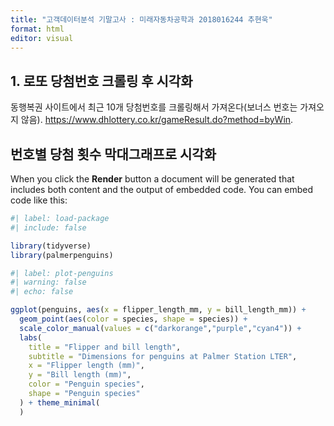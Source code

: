 ```yaml
---
title: "고객데이터분석 기말고사 : 미래자동차공학과 2018016244 추현욱"
format: html
editor: visual
---
```


## 1. 로또 당첨번호 크롤링 후 시각화

동행복권 사이트에서 최근 10개 당첨번호를 크롤링해서 가져온다(보너스 번호는 가져오지 않음). <https://www.dhlottery.co.kr/gameResult.do?method=byWin>.

## 번호별 당첨 횟수 막대그래프로 시각화

When you click the **Render** button a document will be generated that includes both content and the output of embedded code. You can embed code like this:

```r
#| label: load-package
#| include: false

library(tidyverse)
library(palmerpenguins)
```

```r
#| label: plot-penguins
#| warning: false
#| echo: false

ggplot(penguins, aes(x = flipper_length_mm, y = bill_length_mm)) +
  geom_point(aes(color = species, shape = species)) +
  scale_color_manual(values = c("darkorange","purple","cyan4")) +
  labs(
    title = "Flipper and bill length",
    subtitle = "Dimensions for penguins at Palmer Station LTER",
    x = "Flipper length (mm)",
    y = "Bill length (mm)",
    color = "Penguin species",
    shape = "Penguin species"
  ) + theme_minimal(
  )
```
